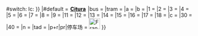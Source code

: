 {{{{{|safesubst:}}}#switch: {{{{{|safesubst:}}}lc: {{{1}}}}}
|#default = [[兰斯城市公共交通|<span style="color:#000000; background-color:#FFFFFF; padding-left:0.1em; padding-right:0.1em; ">'''Citura'''</span>]]
|bus = [[兰斯城市公共交通#公共汽车|{{法国交通标志|bus|808285|FFFFFF}}]]
|tram = [[兰斯有轨电车|{{法国交通标志|tram|808285|FFFFFF}}]]
|a = [[兰斯有轨电车A线|{{法国交通标志|A|E30613|FFFFFF}}]]
|b = [[兰斯有轨电车B线|{{法国交通标志|B|009FE3|FFFFFF}}]]
|1 = [[兰斯城市公共交通#公共汽车|{{法国交通标志|1|009E44|FFFFFF}}]]
|2 = [[兰斯城市公共交通#公共汽车|{{法国交通标志|2|ED6B06|FFFFFF}}]]
|3 = [[兰斯城市公共交通#公共汽车|{{法国交通标志|3|D74C95|FFFFFF}}]]
|4 = [[兰斯城市公共交通#公共汽车|{{法国交通标志|4|FFDD00|000000}}]]
|5 = [[兰斯城市公共交通#公共汽车|{{法国交通标志|5|E83843|FFFFFF}}]]
|6 = [[兰斯城市公共交通#公共汽车|{{法国交通标志|6|C1A6D0|000000}}]]
|7 = [[兰斯城市公共交通#公共汽车|{{法国交通标志|7|6E57A1|FFFFFF}}]]
|8 = [[兰斯城市公共交通#公共汽车|{{法国交通标志|8|00A0DD|FFFFFF}}]]
|9 = [[兰斯城市公共交通#公共汽车|{{法国交通标志|9|A03122|FFFFFF}}]]
|11 = [[兰斯城市公共交通#公共汽车|{{法国交通标志|11|B37B80|FFFFFF}}]]
|12 = [[兰斯城市公共交通#公共汽车|{{法国交通标志|12|76B529|FFFFFF}}]]
|13 = [[兰斯城市公共交通#公共汽车|{{法国交通标志|13|F6A014|FFFFFF}}]]
|14 = [[兰斯城市公共交通#公共汽车|{{法国交通标志|14|C2D100|000000}}]]
|15 = [[兰斯城市公共交通#公共汽车|{{法国交通标志|15|008B96|FFFFFF}}]]
|16 = [[兰斯城市公共交通#公共汽车|{{法国交通标志|16|009E92|FFFFFF}}]]
|17 = [[兰斯城市公共交通#公共汽车|{{法国交通标志|17|658D2E|FFFFFF}}]]
|18 = [[兰斯城市公共交通#公共汽车|{{法国交通标志|18|9DAEAB|FFFFFF}}]]
|c = [[兰斯城市公共交通#公共汽车|{{法国交通标志|C|A2C62F|000000}}]]
|30 = [[兰斯城市公共交通#公共汽车|{{法国交通标志|30|96C21E|FFFFFF}}]]
|40 = [[兰斯城市公共交通#公共汽车|{{法国交通标志|40|00A4CC|FFFFFF}}]]
|n = [[兰斯城市公共交通#夜间公交线路|{{法国交通标志|N|000000|FFFFFF}}]]
|tad = [[兰斯城市公共交通#公共汽车|{{法国交通标志|TAD|00963E|FFFFFF}}]]
|p+r|pr|停车场 = [[File:France road sign ID1b.svg|30px]]
}}<noinclude>{{Documentation}}
</noinclude>